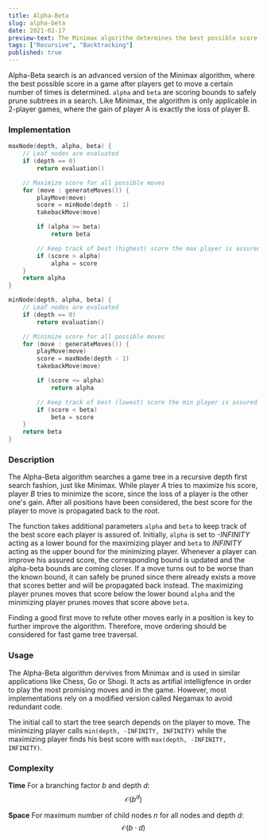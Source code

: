 ```yaml
---
title: Alpha-Beta
slug: alpha-beta
date: 2021-02-17
preview-text: The Minimax algorithm determines the best possible score in a game after players get to move a certain number of times. Minimax is only applicable in 2-player games, where the gain of player *A* is exactly the loss of player *B*.
tags: ["Recursive", "Backtracking"]
published: true
---
```


<!-- Intro -->

Alpha-Beta search is an advanced version of the Minimax algorithm, where the best possible score in a game after players get to move a certain number of times is determined. `alpha` and `beta` are scoring bounds to safely prune subtrees in a search.
Like Minimax, the algorithm is only applicable in 2-player games, where the gain of player A is exactly the loss of player B.

### Implementation

```cpp
maxNode(depth, alpha, beta) {
    // Leaf nodes are evaluated
    if (depth == 0)
        return evaluation()

    // Maximize score for all possible moves
    for (move : generateMoves()) {
        playMove(move)
        score = minNode(depth - 1)
        takebackMove(move)

        if (alpha >= beta)
            return beta

        // Keep track of best (highest) score the max player is assured of
        if (score > alpha)
            alpha = score
    }
    return alpha
}

minNode(depth, alpha, beta) {
    // Leaf nodes are evaluated
    if (depth == 0)
        return evaluation()

    // Minimize score for all possible moves
    for (move : generateMoves()) {
        playMove(move)
        score = maxNode(depth - 1)
        takebackMove(move)

        if (score <= alpha)
            return alpha

        // Keep track of best (lowest) score the min player is assured of
        if (score < beta)
            beta = score
    }
    return beta
}
```

### Description

The Alpha-Beta algorithm searches a game tree in a recursive depth first search fashion, just like Minimax. While player _A_ tries to maximize his score, player _B_ tries to minimize the score, since the loss of a player is the other one's gain. After all positions have been considered, the best score for the player to move is propagated back to the root.

The function takes additional parameters `alpha` and `beta` to keep track of the best score each player is assured of. Initially, `alpha` is set to _-INFINITY_ acting as a lower bound for the maximizing player and `beta` to _INFINITY_ acting as the upper bound for the minimizing player. Whenever a player can improve his assured score, the corresponding bound is updated and the alpha-beta bounds are coming closer. If a move turns out to be worse than the known bound, it can safely be pruned since there already exists a move that scores better and will be propagated back instead. The maximizing player prunes moves that score below the lower bound `alpha` and the minimizing player prunes moves that score above `beta`.

Finding a good first move to refute other moves early in a position is key to further improve the algorithm. Therefore, move ordering should be considered for fast game tree traversal.

### Usage

The Alpha-Beta algorithm dervives from Minimax and is used in similar applications like Chess, Go or Shogi. It acts as artifial intelligfence in order to play the most promising moves and in the game. However, most implementations rely on a modified version called Negamax to avoid redundant code.

The initial call to start the tree search depends on the player to move. The minimizing player calls `min(depth, -INFINITY, INFINITY)` while the maximizing player finds his best score with `max(depth, -INFINITY, INFINITY)`.

### Complexity

**Time**
For a branching factor _b_ and depth _d_:
$$\mathcal{O}(b^d)$$

**Space**
For maximum number of child nodes _n_ for all nodes and depth _d_:
$$\mathcal{O}(b \cdot d)$$
